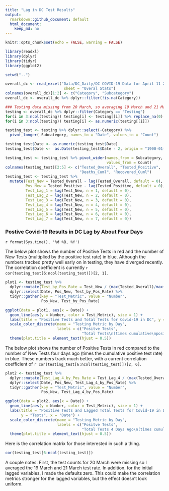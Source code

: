 ```yaml
---
title: "Lag in DC Test Results"
output:
  rmarkdown::github_document: default
  html_document: 
    keep_md: no
---
```


```r
knitr::opts_chunk$set(echo = FALSE, warning = FALSE)

library(readxl)
library(dplyr)
library(tidyr)
library(ggplot2)

setwd("..")

overall_dc <- read_excel("Data/DC_Daily/DC COVID-19 Data for April 11 2020.xlsx",
                          sheet = "Overal Stats")
colnames(overall_dc)[1:2] <- c("Category", "Subcategory")
overall_dc <- overall_dc %>% dplyr::filter(!is.na(Category))

### Testing data missing from 20 March, so averaging 19 March and 21 March data
testing <- overall_dc %>% dplyr::filter(Category == "Testing")
for(i in 3:ncol(testing)) testing[i] <- testing[[i]] %>% replace_na(0)
for(i in 3:ncol(testing)) testing[i] <- as.numeric(testing[[i]])

testing_test <- testing %>% dplyr::select(-Category) %>% 
  pivot_longer(-Subcategory, names_to = "Date", values_to = "Count")

testing_test$Date <- as.numeric(testing_test$Date)
testing_test$Date <-  as.Date(testing_test$Date - 2, origin = "1900-01-01")

testing_test <- testing_test %>% pivot_wider(names_from = Subcategory,
                                             values_from = Count)
colnames(testing_test)[2:5] <- c("Tested_Overall", "Tested_Positive",
                                 "Deaths_Cuml", "Recovered_Cuml")
testing_test <- testing_test %>% 
  mutate(Test_New = Tested_Overall - lag(Tested_Overall, default = 0),
         Pos_New = Tested_Positive - lag(Tested_Positive, default = 0),
         Test_Lag_1 = lag(Test_New, n = 1, default = 0),
         Test_Lag_2 = lag(Test_New, n = 2, default = 0),
         Test_Lag_3 = lag(Test_New, n = 3, default = 0),
         Test_Lag_4 = lag(Test_New, n = 4, default = 0),
         Test_Lag_5 = lag(Test_New, n = 5, default = 0),
         Test_Lag_6 = lag(Test_New, n = 6, default = 0),
         Test_Lag_7 = lag(Test_New, n = 7, default = 0))
```

### Postive Covid-19 Results in DC Lag by About Four Days

`r format(Sys.time(), '%d %B, %Y')`

The below plot shows the number of Positive Tests in red and the number of New
Tests (multiplied by the positive test rate) in blue. Although the numbers 
tracked pretty well early on in testing, they have diverged recently. The 
correlation coefficient is currently `r cor(testing_test[6:ncol(testing_test)])[2, 1]`.

```r
plot1 <- testing_test %>% 
  dplyr::mutate(Test_by_Pos_Rate = Test_New / (max(Tested_Overall)/max(Tested_Positive))) %>% 
  dplyr::select(Date, Pos_New, Test_by_Pos_Rate) %>% 
  tidyr::gather(key = "Test_Metric", value = "Number",
                Pos_New, Test_by_Pos_Rate)

ggplot(data = plot1, aes(x = Date)) +
  geom_line(aes(y = Number, color = Test_Metric), size = 1) +
  labs(title = "Positive Tests and Total Tests for Covid-19 in DC", y = "Tests", x = "Date") +
  scale_color_discrete(name = "Testing Metric by Day",
                       labels = c("Positve Tests",
                                  "Total Tests\n(times cumulative\npositive test rate)")) +
  theme(plot.title = element_text(hjust = 0.5))
```

The below plot shows the number of Positive Tests in red compared to
the number of New Tests four days ago (times the cumulative positive test rate) 
in blue. These numbers track much better, with a current correlation coefficient
of `r cor(testing_test[6:ncol(testing_test)])[2, 6]`.

```r
plot2 <- testing_test %>% 
  dplyr::mutate(Test_Lag_4_by_Pos_Rate = Test_Lag_4 / (max(Tested_Overall)/max(Tested_Positive))) %>% 
  dplyr::select(Date, Pos_New, Test_Lag_4_by_Pos_Rate) %>% 
  tidyr::gather(key = "Test_Metric", value = "Number",
                Pos_New, Test_Lag_4_by_Pos_Rate)

ggplot(data = plot2, aes(x = Date)) +
  geom_line(aes(y = Number, color = Test_Metric), size = 1) +
  labs(title = "Positive Tests and Lagged Total Tests for Covid-19 in DC",
       y = "Tests", x = "Date") +
  scale_color_discrete(name = "Testing Metric by Day",
                       labels = c("Positve Tests",
                                  "Total Tests 4 Days Ago\n(times cumulative\n positive test rate)")) +
  theme(plot.title = element_text(hjust = 0.5))
```

Here is the correlation matrix for those interested in such a thing.

```r
cor(testing_test[6:ncol(testing_test)])
```

A couple notes. First, the test counts for 20 March were missing so I averaged 
the 19 March and 21 March test rate. In addition, for the initial lagged 
variables, I made the defaults zero. This could make the correlation metrics
stronger for the lagged variables, but the effect doesn't look uniform.